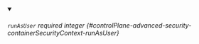 
<details className="config-field" data-expandable="false" open>
<summary>

###### `runAsUser` <span className="config-field-required" data-required="false">required</span> <span className="config-field-type">integer</span> <span className="config-field-default"></span> <span className="config-field-enum"></span> {#controlPlane-advanced-security-containerSecurityContext-runAsUser}



</summary>



</details>
